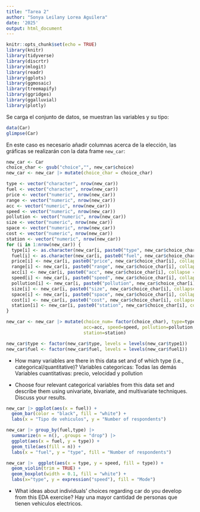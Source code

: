 ---
title: "Tarea 2"
author: "Sonya Leilany Lorea Aguilera"
date: '2025'
output: html_document
---

```{r setup, include=FALSE}
knitr::opts_chunk$set(echo = TRUE)
library(knitr)
library(tidyverse)
library(discrtr)
library(mlogit)
library(readr) 
library(gplots) 
library(ggmosaic) 
library(treemapify)
library(ggridges)
library(ggalluvial)
library(plotly)
```

Se carga el conjunto de datos, se muestran las variables y su tipo:

```{r}
data(Car)
glimpse(Car)
```

En este caso es necesario añadir columnas acerca de la elección, las gráficas se realizarán con la data frame `new_car`:

```{r}
new_car <- Car
choice_char <- gsub("choice","", new_car$choice)
new_car <- new_car |> mutate(choice_char = choice_char)

type <- vector("character", nrow(new_car))
fuel <- vector("character", nrow(new_car))
price <- vector("numeric", nrow(new_car))
range <- vector("numeric", nrow(new_car))
acc <- vector("numeric", nrow(new_car))
speed <- vector("numeric", nrow(new_car))
pollution <- vector("numeric", nrow(new_car))
size <- vector("numeric", nrow(new_car))
space <- vector("numeric", nrow(new_car))
cost <- vector("numeric", nrow(new_car))
station <- vector("numeric", nrow(new_car))
for (i in 1:nrow(new_car)) {
  type[i] <- as.character(new_car[i, paste0("type", new_car$choice_char[i], collapse = "")])
  fuel[i] <- as.character(new_car[i, paste0("fuel", new_car$choice_char[i], collapse = "")])
  price[i] <- new_car[i, paste0("price", new_car$choice_char[i], collapse = "")]
  range[i] <- new_car[i, paste0("range", new_car$choice_char[i], collapse = "")]
  acc[i] <- new_car[i, paste0("acc", new_car$choice_char[i], collapse = "")]
  speed[i] <- new_car[i, paste0("speed", new_car$choice_char[i], collapse = "")]
  pollution[i] <- new_car[i, paste0("pollution", new_car$choice_char[i], collapse = "")]
  size[i] <- new_car[i, paste0("size", new_car$choice_char[i], collapse = "")]
  space[i] <- new_car[i, paste0("space", new_car$choice_char[i], collapse = "")]
  cost[i] <- new_car[i, paste0("cost", new_car$choice_char[i], collapse = "")]
  station[i] <- new_car[i, paste0("station", new_car$choice_char[i], collapse = "")]
}

new_car <- new_car |> mutate(choice_num= factor(choice_char), type=type, fuel=fuel, price=price, range=range,
                             acc=acc, speed=speed, pollution=pollution, size=size, space=space, cost=cost,
                             station=station)

new_car$type <- factor(new_car$type, levels = levels(new_car$type1))
new_car$fuel <- factor(new_car$fuel, levels = levels(new_car$fuel1))
```

* How many variables are there in this data set and of which type (i.e., categorical/quantitative)?
Variables categoricas: Todas las demás
Variables cuantitativas: precio, velocidad y pollution

* Choose four relevant categorical variables from this data set and describe them using univariate, bivariate, and multivariate techniques. Discuss your results.

```{r}
new_car |> ggplot(aes(x = fuel)) + 
  geom_bar(color = "black", fill = "white") + 
  labs(x = "Tipo de vehiculos", y = "Number of respondents")
```

```{r}
new_car |> group_by(fuel,type) |> 
  summarize(n = n(), .groups = "drop") |> 
  ggplot(aes(x = fuel, y = type)) +
  geom_tile(aes(fill = n)) +
  labs(x = "fuel", y = "type", fill = "Number of respondents")
```


```{r}
new_car |>  ggplot(aes(x = type, y = speed, fill = type)) +
  geom_violin(trim = TRUE) +
  geom_boxplot(width = 0.1, fill = "white") + 
  labs(x="type", y = expression("speed"), fill = "Mode")
```


* What ideas about individuals’ choices regarding car do you develop from this EDA exercise?
Hay una mayor cantidad de personas que tienen vehiculos electricos.

